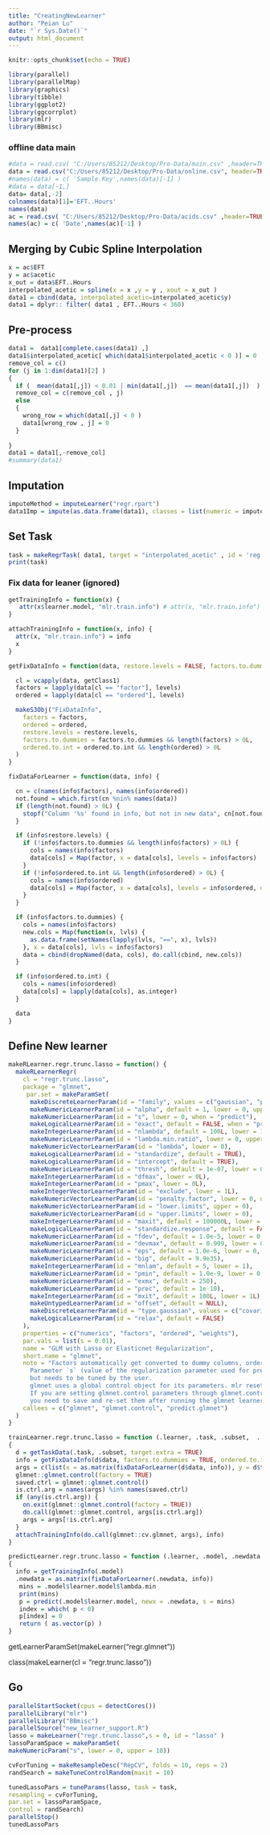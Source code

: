 ```yaml
---
title: "CreatingNewLearner"
author: "Peian Lu"
date: "`r Sys.Date()`"
output: html_document
---
```


```r
knitr::opts_chunk$set(echo = TRUE)
```


```r

library(parallel)
library(parallelMap)
library(graphics)
library(tibble)
library(ggplot2)
library(ggcorrplot)
library(mlr)
library(BBmisc)


```

### offline data main
```r
#data = read.csv( "C:/Users/85212/Desktop/Pro-Data/main.csv" ,header=TRUE) 
data = read.csv("C:/Users/85212/Desktop/Pro-Data/online.csv", header=TRUE)
#names(data) = c( 'Sample.Key',names(data)[-1] )
#data = data[-1,]
data= data[,-2]
colnames(data)[1]='EFT..Hours'
names(data)
ac = read.csv( "C:/Users/85212/Desktop/Pro-Data/acids.csv" ,header=TRUE) 
names(ac) = c( 'Date',names(ac)[-1] )
```

## Merging by Cubic Spline Interpolation
```r
x = ac$EFT
y = ac$acetic
x_out = data$EFT..Hours
interpolated_acetic = spline(x = x ,y = y , xout = x_out )
data1 = cbind(data, interpolated_acetic=interpolated_acetic$y) 
data1 = dplyr:: filter( data1 , EFT..Hours < 360)
```


## Pre-process
```r

data1 =  data1[complete.cases(data1) ,]
data1$interpolated_acetic[ which(data1$interpolated_acetic < 0 )] = 0
remove_col = c()
for (j in 1:dim(data1)[2] )
{
  if (  mean(data1[,j]) < 0.01 | min(data1[,j])  == mean(data1[,j])  )
  remove_col = c(remove_col , j)
  else
  {
    wrong_row = which(data1[,j] < 0 )
    data1[wrong_row , j] = 0
  }
  
}
data1 = data1[,-remove_col]
#summary(data1)
```


## Imputation
```r
imputeMethod = imputeLearner("regr.rpart")
data1Imp = impute(as.data.frame(data1), classes = list(numeric = imputeMethod) )

```


## Set Task
```r
task = makeRegrTask( data1, target = "interpolated_acetic" , id = 'reg')
print(task)
```


### Fix data for leaner (ignored)
```r
getTrainingInfo = function(x) {
   attr(x$learner.model, "mlr.train.info") # attr(x, "mlr.train.info") 
}

attachTrainingInfo = function(x, info) {
  attr(x, "mlr.train.info") = info
  x
}

getFixDataInfo = function(data, restore.levels = FALSE, factors.to.dummies = FALSE, ordered.to.int = FALSE) {

  cl = vcapply(data, getClass1)
  factors = lapply(data[cl == "factor"], levels)
  ordered = lapply(data[cl == "ordered"], levels)

  makeS3Obj("FixDataInfo",
    factors = factors,
    ordered = ordered,
    restore.levels = restore.levels,
    factors.to.dummies = factors.to.dummies && length(factors) > 0L,
    ordered.to.int = ordered.to.int && length(ordered) > 0L
  )
}

fixDataForLearner = function(data, info) {

  cn = c(names(info$factors), names(info$ordered))
  not.found = which.first(cn %nin% names(data))
  if (length(not.found) > 0L) {
    stopf("Column '%s' found in info, but not in new data", cn[not.found])
  }

  if (info$restore.levels) {
    if (!info$factors.to.dummies && length(info$factors) > 0L) {
      cols = names(info$factors)
      data[cols] = Map(factor, x = data[cols], levels = info$factors)
    }
    if (!info$ordered.to.int && length(info$ordered) > 0L) {
      cols = names(info$ordered)
      data[cols] = Map(factor, x = data[cols], levels = info$ordered, ordered = TRUE)
    }
  }

  if (info$factors.to.dummies) {
    cols = names(info$factors)
    new.cols = Map(function(x, lvls) {
      as.data.frame(setNames(lapply(lvls, "==", x), lvls))
    }, x = data[cols], lvls = info$factors)
    data = cbind(dropNamed(data, cols), do.call(cbind, new.cols))
  }

  if (info$ordered.to.int) {
    cols = names(info$ordered)
    data[cols] = lapply(data[cols], as.integer)
  }

  data
}
```
## Define New learner
```r
makeRLearner.regr.trunc.lasso = function() {
  makeRLearnerRegr(
    cl = "regr.trunc.lasso",
    package = "glmnet",
     par.set = makeParamSet(
      makeDiscreteLearnerParam(id = "family", values = c("gaussian", "poisson"), default =       "gaussian"),
      makeNumericLearnerParam(id = "alpha", default = 1, lower = 0, upper = 1),
      makeNumericLearnerParam(id = "s", lower = 0, when = "predict"),
      makeLogicalLearnerParam(id = "exact", default = FALSE, when = "predict"),
      makeIntegerLearnerParam(id = "nlambda", default = 100L, lower = 1L),
      makeNumericLearnerParam(id = "lambda.min.ratio", lower = 0, upper = 1),
      makeNumericVectorLearnerParam(id = "lambda", lower = 0),
      makeLogicalLearnerParam(id = "standardize", default = TRUE),
      makeLogicalLearnerParam(id = "intercept", default = TRUE),
      makeNumericLearnerParam(id = "thresh", default = 1e-07, lower = 0),
      makeIntegerLearnerParam(id = "dfmax", lower = 0L),
      makeIntegerLearnerParam(id = "pmax", lower = 0L),
      makeIntegerVectorLearnerParam(id = "exclude", lower = 1L),
      makeNumericVectorLearnerParam(id = "penalty.factor", lower = 0, upper = 1),
      makeNumericVectorLearnerParam(id = "lower.limits", upper = 0),
      makeNumericVectorLearnerParam(id = "upper.limits", lower = 0),
      makeIntegerLearnerParam(id = "maxit", default = 100000L, lower = 1L),
      makeLogicalLearnerParam(id = "standardize.response", default = FALSE),
      makeNumericLearnerParam(id = "fdev", default = 1.0e-5, lower = 0, upper = 1),
      makeNumericLearnerParam(id = "devmax", default = 0.999, lower = 0, upper = 1),
      makeNumericLearnerParam(id = "eps", default = 1.0e-6, lower = 0, upper = 1),
      makeNumericLearnerParam(id = "big", default = 9.9e35),
      makeIntegerLearnerParam(id = "mnlam", default = 5, lower = 1),
      makeNumericLearnerParam(id = "pmin", default = 1.0e-9, lower = 0, upper = 1),
      makeNumericLearnerParam(id = "exmx", default = 250),
      makeNumericLearnerParam(id = "prec", default = 1e-10),
      makeIntegerLearnerParam(id = "mxit", default = 100L, lower = 1L),
      makeUntypedLearnerParam(id = "offset", default = NULL),
      makeDiscreteLearnerParam(id = "type.gaussian", values = c("covariance", "naive"), requires = quote(family == "gaussian")),
      makeLogicalLearnerParam(id = "relax", default = FALSE)
    ),
    properties = c("numerics", "factors", "ordered", "weights"),
    par.vals = list(s = 0.01),
    name = "GLM with Lasso or Elasticnet Regularization",
    short.name = "glmnet",
    note = "Factors automatically get converted to dummy columns, ordered factors to integer.
      Parameter `s` (value of the regularization parameter used for predictions) is set to `0.01` by default,
      but needs to be tuned by the user.
      glmnet uses a global control object for its parameters. mlr resets all control parameters to their defaults before setting the specified parameters and after training.
      If you are setting glmnet.control parameters through glmnet.control,
      you need to save and re-set them after running the glmnet learner.",
    callees = c("glmnet", "glmnet.control", "predict.glmnet")
  )
}

trainLearner.regr.trunc.lasso = function (.learner, .task, .subset,  ...) 
{
  d = getTaskData(.task, .subset, target.extra = TRUE)
  info = getFixDataInfo(d$data, factors.to.dummies = TRUE, ordered.to.int = TRUE)
  args = c(list(x = as.matrix(fixDataForLearner(d$data, info)), y = d$target), list(...))
  glmnet::glmnet.control(factory = TRUE)
  saved.ctrl = glmnet::glmnet.control()
  is.ctrl.arg = names(args) %in% names(saved.ctrl)
  if (any(is.ctrl.arg)) {
    on.exit(glmnet::glmnet.control(factory = TRUE))
    do.call(glmnet::glmnet.control, args[is.ctrl.arg])
    args = args[!is.ctrl.arg]
  }
  attachTrainingInfo(do.call(glmnet::cv.glmnet, args), info)
}

predictLearner.regr.trunc.lasso = function (.learner, .model, .newdata , ...) 
{
  info = getTrainingInfo(.model)
  .newdata = as.matrix(fixDataForLearner(.newdata, info))
   mins = .model$learner.model$lambda.min
   print(mins)
   p = predict(.model$learner.model, newx = .newdata, s = mins)
   index = which( p < 0)
   p[index] = 0
   return ( as.vector(p) )
}
```



getLearnerParamSet(makeLearner("regr.glmnet"))

class(makeLearner(cl = "regr.trunc.lasso"))




## Go
```r
parallelStartSocket(cpus = detectCores())
parallelLibrary("mlr")
parallelLibrary("BBmisc")
parallelSource("new_learner_support.R")
lasso = makeLearner("regr.trunc.lasso",s = 0, id = "lasso" )
lassoParamSpace = makeParamSet(
makeNumericParam("s", lower = 0, upper = 10))

cvForTuning = makeResampleDesc("RepCV", folds = 10, reps = 2)
randSearch = makeTuneControlRandom(maxit = 10)

tunedLassoPars = tuneParams(lasso, task = task,
resampling = cvForTuning,
par.set = lassoParamSpace,
control = randSearch)
parallelStop()
tunedLassoPars
```










